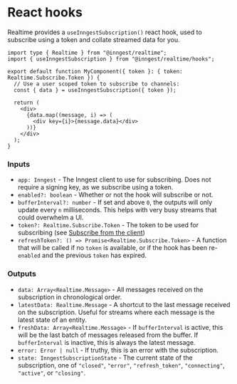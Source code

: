 
# React hooks

Realtime provides a `useInngestSubscription()` react hook, used to subscribe
using a token and collate streamed data for you.

```tsx
import type { Realtime } from "@inngest/realtime";
import { useInngestSubscription } from "@inngest/realtime/hooks";

export default function MyComponent({ token }: { token: Realtime.Subscribe.Token }) {
  // Use a user scoped token to subscribe to channels:
  const { data } = useInngestSubscription({ token });

  return (
    <div>
      {data.map((message, i) => (
        <div key={i}>{message.data}</div>
      ))}
    </div>
  );
}
```

### Inputs

- `app: Inngest` - The Inngest client to use for subscribing. Does not require a signing
  key, as we subscribe using a token.
- `enabled?: boolean` - Whether or not the hook will subscribe or not.
- `bufferInterval?: number` - If set and above `0`, the outputs will only update
  every `n` milliseconds. This helps with very busy streams that could overwhelm
  a UI.
- `token?: Realtime.Subscribe.Token` - The token to be used for subscribing (see [Subscribe from the client](/docs/features/realtime#subscribe-from-the-client))
- `refreshToken?: () => Promise<Realtime.Subscribe.Token>` - A function that
  will be called if no `token` is available, or if the hook has been
  re-`enabled` and the previous `token` has expired.

### Outputs

- `data: Array<Realtime.Message>` - All messages received on the subscription in
  chronological order.
- `latestData: Realtime.Message` - A shortcut to the last message
  received on the subscription. Useful for streams where each message is the
  latest state of an entity.
- `freshData: Array<Realtime.Message>` - If `bufferInterval` is active, this
  will be the last batch of messages released from the buffer. If
  `bufferInterval` is inactive, this is always the latest message.
- `error: Error | null` - If truthy, this is an error with the subscription.
- `state: InngestSubscriptionState` - The current state of the subscription, one
  of `"closed"`, `"error"`, `"refresh_token"`, `"connecting"`, `"active"`, or `"closing"`.
